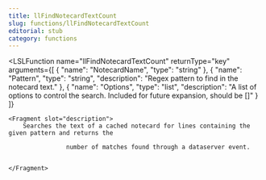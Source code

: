 ```yaml
---
title: llFindNotecardTextCount
slug: functions/llFindNotecardTextCount
editorial: stub
category: functions
---
```


<LSLFunction
	name="llFindNotecardTextCount"
	returnType="key"
	arguments={[
	{
		"name": "NotecardName",
		"type": "string"
	},
	{
		"name": "Pattern",
		"type": "string",
		"description": "Regex pattern to find in the notecard text."
	},
	{
		"name": "Options",
		"type": "list",
		"description": "A list of options to control the search. Included for future expansion, should be []"
	}
]}
>
	<Fragment slot="description">
		Searches the text of a cached notecard for lines containing the given pattern and returns the 
		
		            number of matches found through a dataserver event.
		
		            
	</Fragment>
</LSLFunction>
